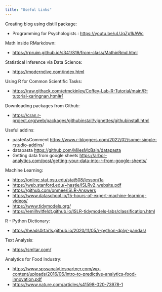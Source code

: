 ```yaml
---
title: "Useful Links"
---
```

Creating blog using distill package: 

- Programming for Psychologists : <https://youtu.be/uLUqZp1kAWc>

Math inside RMarkdown:

- <https://rpruim.github.io/s341/S19/from-class/MathinRmd.html>

Statistical Inference via Data Science:

- <https://moderndive.com/index.html>

Using R for Common Scientific Tasks:

- <https://raw.githack.com/etmckinley/Coffey-Lab-R-Tutorial/main/R-tutorial-xaringnan.html#1>

Downloading packages from Github:

- <https://cran.r-project.org/web/packages/githubinstall/vignettes/githubinstall.html>

Useful addins:

- pasteAsComment <https://www.r-bloggers.com/2022/02/some-simple-rstudio-addins/>
- datapasta <https://github.com/MilesMcBain/datapasta>
- Getting data from google sheets <https://arbor-analytics.com/post/getting-your-data-into-r-from-google-sheets/> 


Machine Learning:

- <https://online.stat.psu.edu/stat508/lesson/1a>
- <https://web.stanford.edu/~hastie/ISLRv2_website.pdf>
- <https://github.com/onmee/ISLR-Answers>
- <https://www.dataschool.io/15-hours-of-expert-machine-learning-videos/>
- <https://www.tidymodels.org/>
- <https://emilhvitfeldt.github.io/ISLR-tidymodels-labs/classification.html>

R - Python Dictionary:

- <https://heads0rtai1s.github.io/2020/11/05/r-python-dplyr-pandas/>

Text Analysis:

- <https://smltar.com/>

Analytics for Food Industry:

- <https://www.spssanalyticspartner.com/wp-content/uploads/2016/06/intro-to-predictive-analytics-food-innovation.pdf>
- <https://www.nature.com/articles/s41598-020-73978-1>